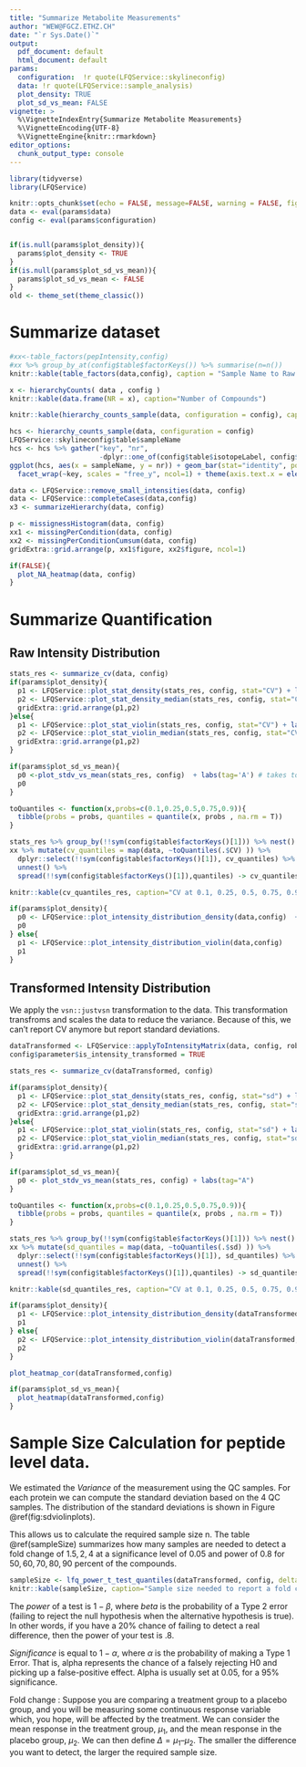```yaml
---
title: "Summarize Metabolite Measurements"
author: "WEW@FGCZ.ETHZ.CH"
date: "`r Sys.Date()`"
output:
  pdf_document: default
  html_document: default
params:
  configuration:  !r quote(LFQService::skylineconfig)
  data: !r quote(LFQService::sample_analysis)
  plot_density: TRUE
  plot_sd_vs_mean: FALSE
vignette: >
  %\VignetteIndexEntry{Summarize Metabolite Measurements}
  %\VignetteEncoding{UTF-8}
  %\VignetteEngine{knitr::rmarkdown}
editor_options:
  chunk_output_type: console
---
```




```r
library(tidyverse)
library(LFQService)

knitr::opts_chunk$set(echo = FALSE, message=FALSE, warning = FALSE, fig.with = 8, fig.height = 4)
data <- eval(params$data)
config <- eval(params$configuration)


if(is.null(params$plot_density)){
  params$plot_density <- TRUE
}
if(is.null(params$plot_sd_vs_mean)){
  params$plot_sd_vs_mean <- FALSE
}
old <- theme_set(theme_classic())

```

# Summarize dataset

```r
#xx<-table_factors(pepIntensity,config)
#xx %>% group_by_at(config$table$factorKeys()) %>% summarise(n=n())
knitr::kable(table_factors(data,config), caption = "Sample Name to Raw file mapping")

```

```r
x <- hierarchyCounts( data , config )
knitr::kable(data.frame(NR = x), caption="Number of Compounds")
```


```r
knitr::kable(hierarchy_counts_sample(data, configuration = config), caption = "Number of quantified Compounds per sample.")

```


```r
hcs <- hierarchy_counts_sample(data, configuration = config)
LFQService::skylineconfig$table$sampleName
hcs <- hcs %>% gather("key", "nr",
                      -dplyr::one_of(config$table$isotopeLabel, config$table$sampleName))
ggplot(hcs, aes(x = sampleName, y = nr)) + geom_bar(stat="identity", position="dodge") + 
  facet_wrap(~key, scales = "free_y", ncol=1) + theme(axis.text.x = element_text(angle = 90, hjust = 1))

```



```r
data <- LFQService::remove_small_intensities(data, config)
data <- LFQService::completeCases(data,config)
x3 <- summarizeHierarchy(data, config)

```


```r
p <- missignessHistogram(data, config)
xx1 <- missingPerCondition(data, config)
xx2 <- missingPerConditionCumsum(data, config)
gridExtra::grid.arrange(p, xx1$figure, xx2$figure, ncol=1)

```


```r
if(FALSE){
  plot_NA_heatmap(data, config)
}
```

\clearpage


# Summarize Quantification

## Raw Intensity Distribution

```r
stats_res <- summarize_cv(data, config)
if(params$plot_density){
  p1 <- LFQService::plot_stat_density(stats_res, config, stat="CV") + labs(tag = "A") + xlim(0, 150)
  p2 <- LFQService::plot_stat_density_median(stats_res, config, stat="CV") + labs(tag = "B") + xlim(0, 150)
  gridExtra::grid.arrange(p1,p2)
}else{
  p1 <- LFQService::plot_stat_violin(stats_res, config, stat="CV") + labs(tag='A')
  p2 <- LFQService::plot_stat_violin_median(stats_res, config, stat="CV") + labs(tag='B')
  gridExtra::grid.arrange(p1,p2)
}
```

```r
if(params$plot_sd_vs_mean){
  p0 <-plot_stdv_vs_mean(stats_res, config)  + labs(tag='A') # takes to long to plot.
  p0
}
```

```r
toQuantiles <- function(x,probs=c(0.1,0.25,0.5,0.75,0.9)){ 
  tibble(probs = probs, quantiles = quantile(x, probs , na.rm = T)) 
}

stats_res %>% group_by(!!sym(config$table$factorKeys()[1])) %>% nest() -> xx 
xx %>% mutate(cv_quantiles = map(data, ~toQuantiles(.$CV) )) %>%
  dplyr::select(!!sym(config$table$factorKeys()[1]), cv_quantiles) %>%
  unnest() %>%
  spread(!!sym(config$table$factorKeys()[1]),quantiles) -> cv_quantiles_res

```


```r
knitr::kable(cv_quantiles_res, caption="CV at 0.1, 0.25, 0.5, 0.75, 0.9 quantiles.")
```



```r
if(params$plot_density){
  p0 <- LFQService::plot_intensity_distribution_density(data,config)  + theme(legend.text=element_text(size=5))
  p0
} else{
  p1 <- LFQService::plot_intensity_distribution_violin(data,config)
  p1
}

```



## Transformed Intensity Distribution

We apply the `vsn::justvsn` transformation to the data. This transformation transfroms and scales the data to reduce the variance.
Because of this, we can't report CV anymore but report standard deviations.

```r
dataTransformed <- LFQService::applyToIntensityMatrix(data, config, robust_scale)
config$parameter$is_intensity_transformed = TRUE
```


```r
stats_res <- summarize_cv(dataTransformed, config)

if(params$plot_density){
  p1 <- LFQService::plot_stat_density(stats_res, config, stat="sd") + labs(tag = "A") + xlim(0, 2)
  p2 <- LFQService::plot_stat_density_median(stats_res, config, stat="sd") + labs(tag = "B") + xlim(0, 2)
  gridExtra::grid.arrange(p1,p2)
}else{
  p1 <- LFQService::plot_stat_violin(stats_res, config, stat="sd") + labs(tag = "A")
  p2 <- LFQService::plot_stat_violin_median(stats_res, config, stat="sd") + labs(tag = "B")
  gridExtra::grid.arrange(p1,p2)
}
```


```r
if(params$plot_sd_vs_mean){
  p0 <- plot_stdv_vs_mean(stats_res, config) + labs(tag="A")
}
```

```r
toQuantiles <- function(x,probs=c(0.1,0.25,0.5,0.75,0.9)){ 
  tibble(probs = probs, quantiles = quantile(x, probs , na.rm = T)) 
}

stats_res %>% group_by(!!sym(config$table$factorKeys()[1])) %>% nest() -> xx 
xx %>% mutate(sd_quantiles = map(data, ~toQuantiles(.$sd) )) %>%
  dplyr::select(!!sym(config$table$factorKeys()[1]), sd_quantiles) %>%
  unnest() %>%
  spread(!!sym(config$table$factorKeys()[1]),quantiles) -> sd_quantiles_res

```


```r
knitr::kable(sd_quantiles_res, caption="CV at 0.1, 0.25, 0.5, 0.75, 0.9 quantiles.")
```



```r
if(params$plot_density){
  p1 <- LFQService::plot_intensity_distribution_density(dataTransformed,config) + theme(legend.text=element_text(size=5))
  p1
} else{ 
  p2 <- LFQService::plot_intensity_distribution_violin(dataTransformed,config) 
  p2
}
```

\clearpage



```r
plot_heatmap_cor(dataTransformed,config)
```


```r
if(params$plot_sd_vs_mean){
  plot_heatmap(dataTransformed,config)
}
```

\clearpage

# Sample Size Calculation for peptide level data.

We estimated the _Variance_ of the measurement using the QC samples. For each protein we can compute the standard deviation based on the 4 QC samples. The distribution of the standard deviations is shown in Figure \@ref(fig:sdviolinplots).

This allows us to calculate the required sample size n. The table \@ref(sampleSize) summarizes how many samples are needed to detect a fold change of $1.5,2,4$ at a significance level of $0.05$ and power of $0.8$ for $50,60,70,80, 90$ percent of the compounds.


```r
sampleSize <- lfq_power_t_test_quantiles(dataTransformed, config, delta=2)
knitr::kable(sampleSize, caption="Sample size needed to report a fold change greater than 2 with a significance level of 0.05 and power 0.8 when using t-test to compare means.")
```


The _power_ of a test is $1-\beta$, where $beta$ is the probability of a Type 2 error (failing to reject the null hypothesis when the alternative hypothesis is true).
In other words, if you have a $20\%$ chance of failing to detect a real difference, then the power of your test is $.8$.

_Significance_ is equal to $1 - \alpha$, where $\alpha$ is the probability of making a Type 1 Error. That is, alpha represents the chance of a falsely rejecting H0 and picking up a false-positive effect. Alpha is usually set at 0.05, for a $95\%$ significance.


Fold change : Suppose you are comparing a treatment group to a placebo group, and you will be measuring some continuous response variable which, you hope, will be affected by the treatment. We can consider the mean response in the treatment group, $\mu_1$, and the mean response in the placebo group, $\mu_2$. We can then define $\Delta = \mu_1 – \mu_2$. The smaller the difference you want to detect, the larger the required sample size.

